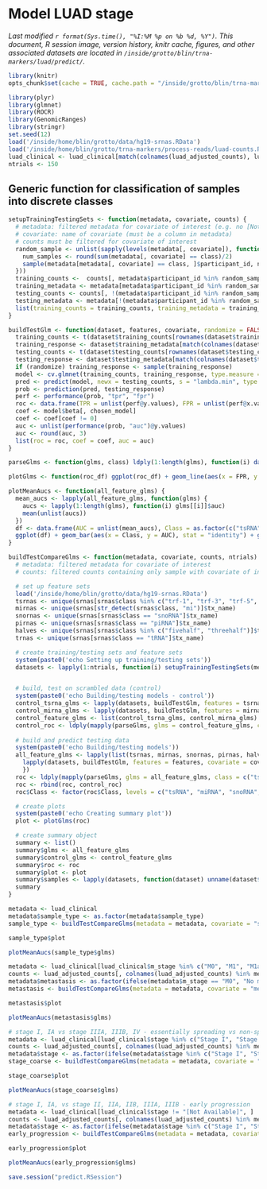 # Model LUAD stage
_Last modified `r format(Sys.time(), "%I:%M %p on %b %d, %Y")`. This document, R session image, version history, knitr cache, figures, and other associated datasets are located in `/inside/grotto/blin/trna-markers/luad/predict/`._

```r
library(knitr)
opts_chunk$set(cache = TRUE, cache.path = "/inside/grotto/blin/trna-markers/luad/predict/cache/predict/", eval = TRUE, echo = TRUE, warning = FALSE, results = FALSE, message = FALSE, autodep = TRUE, dev = "png", dpi = 300)
```

```r
library(plyr)
library(glmnet)
library(ROCR)
library(GenomicRanges)
library(stringr)
set.seed(12)
load('/inside/home/blin/grotto/data/hg19-srnas.RData')
load('/inside/home/blin/grotto/trna-markers/process-reads/luad-counts.RData')
luad_clinical <- luad_clinical[match(colnames(luad_adjusted_counts), luad_clinical$barcode), ]
ntrials <- 150
```

## Generic function for classification of samples into discrete classes

```r
setupTrainingTestingSets <- function(metadata, covariate, counts) {
  # metadata: filtered metadata for covariate of interest (e.g. no [Not Applicable] entries)
  # covariate: name of covariate (must be a column in metadata)
  # counts must be filtered for covariate of interest
  random_sample <- unlist(sapply(levels(metadata[, covariate]), function(class) {
    num_samples <- round(sum(metadata[, covariate] == class)/2)
    sample(metadata[metadata[, covariate] == class, ]$participant_id, num_samples)
  }))
  training_counts <-  counts[, metadata$participant_id %in% random_sample]
  training_metadata <- metadata[metadata$participant_id %in% random_sample, ]
  testing_counts <- counts[, !(metadata$participant_id %in% random_sample)]
  testing_metadata <- metadata[!(metadata$participant_id %in% random_sample), ]
  list(training_counts = training_counts, training_metadata = training_metadata, testing_counts = testing_counts, testing_metadata = testing_metadata, participant_ids = random_sample)
}

buildTestGlm <- function(dataset, features, covariate, randomize = FALSE) {
  training_counts <- t(dataset$training_counts[rownames(dataset$training_counts) %in% features, ])
  training_response <- dataset$training_metadata[match(colnames(dataset$training_counts), dataset$training_metadata$barcode), ][, covariate]
  testing_counts <- t(dataset$testing_counts[rownames(dataset$testing_counts) %in% features, ])
  testing_response <- dataset$testing_metadata[match(colnames(dataset$testing_counts), dataset$testing_metadata$barcode), ][, covariate]
  if (randomize) training_response <- sample(training_response)
  model <- cv.glmnet(training_counts, training_response, type.measure = "auc", family = "binomial")
  pred <- predict(model, newx = testing_counts, s = "lambda.min", type = "class") 
  prob <- prediction(pred, testing_response)
  perf <- performance(prob, "tpr", "fpr")
  roc <- data.frame(TPR = unlist(perf@y.values), FPR = unlist(perf@x.values))
  coef <- model$beta[, chosen_model]
  coef <- coef[coef != 0]
  auc <- unlist(performance(prob, "auc")@y.values)
  auc <- round(auc, 3)
  list(roc = roc, coef = coef, auc = auc)
}

parseGlms <- function(glms, class) ldply(1:length(glms), function(i) data.frame(glms[[i]]$roc, Trial = i, AUC = glms[[i]]$auc, Class = class))

plotGlms <- function(roc_df) ggplot(roc_df) + geom_line(aes(x = FPR, y = TPR, color = Class, group = paste0(Trial, Class)), alpha = 0.3) + geom_abline(intercept = 0, slope = 1, colour = "gray") + ylab("TPR") + xlab("FPR") + facet_wrap(~ Class, nrow = 2) + guides(color = FALSE)

plotMeanAucs <- function(all_feature_glms) {
  mean_aucs <- lapply(all_feature_glms, function(glms) {
    aucs <- lapply(1:length(glms), function(i) glms[[i]]$auc)
    mean(unlist(aucs))
  })
  df <- data.frame(AUC = unlist(mean_aucs), Class = as.factor(c("tsRNA", "miRNA", "snoRNA", "piRNA", "tRNA half", "tRNA")))
  ggplot(df) + geom_bar(aes(x = Class, y = AUC), stat = "identity") + ggtitle("Mean AUC by sRNA type")
}
```


```r
buildTestCompareGlms <- function(metadata, covariate, counts, ntrials) {
  # metadata: filtered metadata for covariate of interest
  # counts: filtered counts containing only sample with covariate of interest

  # set up feature sets
  load('/inside/home/blin/grotto/data/hg19-srnas.RData')
  tsrnas <- unique(srnas[srnas$class %in% c("trf-1", "trf-3", "trf-5", "actRF-3", "actRF-5", "trailer")]$tx_name)
  mirnas <- unique(srnas[str_detect(srnas$class, "mi")]$tx_name)
  snornas <- unique(srnas[srnas$class == "snoRNA"]$tx_name)
  pirnas <- unique(srnas[srnas$class == "piRNA"]$tx_name)
  halves <- unique(srnas[srnas$class %in% c("fivehalf", "threehalf")]$tx_name)
  trnas <- unique(srnas[srnas$class == "tRNA"]$tx_name)

  # create training/testing sets and feature sets
  system(paste0('echo Setting up training/testing sets'))
  datasets <- lapply(1:ntrials, function(i) setupTrainingTestingSets(metadata, covariate, counts))


  # build, test on scrambled data (control)
  system(paste0('echo Building/testing models - control'))
  control_tsrna_glms <- lapply(datasets, buildTestGlm, features = tsrnas, covariate = covariate, randomize = TRUE) # the same models are built twice, but the code is a lot cleaner this way
  control_mirna_glms <- lapply(datasets, buildTestGlm, features = mirnas, covariate = covariate, randomize = TRUE)
  control_feature_glms <- list(control_tsrna_glms, control_mirna_glms)
  control_roc <- ldply(mapply(parseGlms, glms = control_feature_glms, class = c("tsRNA, permuted", "miRNA, permuted"), SIMPLIFY = FALSE), identity)
  
  # build and predict testing data
  system(paste0('echo Building/testing models'))
  all_feature_glms <- lapply(list(tsrnas, mirnas, snornas, pirnas, halves, trnas), function(features) {
  	lapply(datasets, buildTestGlm, features = features, covariate = covariate, randomize = FALSE)
  	})
  roc <- ldply(mapply(parseGlms, glms = all_feature_glms, class = c("tsRNA", "miRNA", "snoRNA", "piRNA", "tRNA half", "tRNA"), SIMPLIFY = FALSE), identity)
  roc <- rbind(roc, control_roc)
  roc$Class <- factor(roc$Class, levels = c("tsRNA", "miRNA", "snoRNA", "tsRNA, permuted", "piRNA", "tRNA half", "tRNA", "miRNA, permuted"))

  # create plots
  system(paste0('echo Creating summary plot'))
  plot <- plotGlms(roc)

  # create summary object
  summary <- list()
  summary$glms <- all_feature_glms
  summary$control_glms <- control_feature_glms
  summary$roc <- roc
  summary$plot <- plot
  summary$samples <- lapply(datasets, function(dataset) unname(dataset$participant_ids))
  summary
}

```

```r
metadata <- luad_clinical
metadata$sample_type <- as.factor(metadata$sample_type)
sample_type <- buildTestCompareGlms(metadata = metadata, covariate = "sample_type", counts = luad_adjusted_counts, ntrials = ntrials)
```

```r
sample_type$plot
```

```r
plotMeanAucs(sample_type$glms)
```


```r
metadata <- luad_clinical[luad_clinical$m_stage %in% c("M0", "M1", "M1a", "M1b"), ]
counts <- luad_adjusted_counts[, colnames(luad_adjusted_counts) %in% metadata$barcode]
metadata$metastasis <- as.factor(ifelse(metadata$m_stage == "M0", "No metastasis" , "Metastasis"))
metastasis <- buildTestCompareGlms(metadata = metadata, covariate = "metastasis", counts = counts, ntrials = ntrials)
```

```r
metastasis$plot
```

```r
plotMeanAucs(metastasis$glms)
```

```r
# stage I, IA vs stage IIIA, IIIB, IV - essentially spreading vs non-spreading
metadata <- luad_clinical[luad_clinical$stage %in% c("Stage I", "Stage IA", "Stage IIIA", "Stage IIIB", "Stage IV"), ]
counts <- luad_adjusted_counts[, colnames(luad_adjusted_counts) %in% metadata$barcode]
metadata$stage <- as.factor(ifelse(metadata$stage %in% c("Stage I", "Stage IA"), "Early stage" , "Late stage"))
stage_coarse <- buildTestCompareGlms(metadata = metadata, covariate = "stage", counts = counts, ntrials = ntrials)
```

```r
stage_coarse$plot
```

```r
plotMeanAucs(stage_coarse$glms)
```

```r
# stage I, IA, vs stage II, IIA, IIB, IIIA, IIIB - early progression
metadata <- luad_clinical[luad_clinical$stage != "[Not Available]", ]
counts <- luad_adjusted_counts[, colnames(luad_adjusted_counts) %in% metadata$barcode]
metadata$stage <- as.factor(ifelse(metadata$stage %in% c("Stage I", "Stage IA", "Stage IB"), "Not progressed" , "Progressed"))
early_progression <- buildTestCompareGlms(metadata = metadata, covariate = "stage", counts = counts, ntrials = ntrials)
```

```r
early_progression$plot
```

```r
plotMeanAucs(early_progression$glms)
```


```r
save.session("predict.RSession")
```
